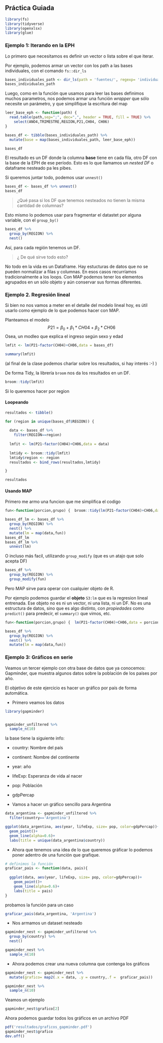 ## Práctica Guiada


```r
library(fs)
library(tidyverse)
library(openxlsx)
library(glue)

```

### Ejemplo 1: Iterando en la EPH

Lo primero que necesitamos es definir un vector o lista sobre el que iterar. 

Por ejemplo, podemos armar un vector con los path a las bases individuales, con el comando `fs::dir_ls`

```r

bases_individuales_path <- dir_ls(path = 'fuentes/', regexp= 'individual')
bases_individuales_path
```

Luego, como en la función que usamos para leer las bases definimos muchos parametros, nos podemos armar una función _wrapper_ que sólo necesite un parámetro, y que simplifique la escritura del map

```r

leer_base_eph <- function(path) {
  read.table(path,sep=";", dec=",", header = TRUE, fill = TRUE) %>% 
    select(ANO4,TRIMESTRE,REGION,P21,CH04, CH06)
}

bases_df <- tibble(bases_individuales_path) %>%
  mutate(base = map(bases_individuales_path, leer_base_eph))

```

```r
bases_df
```

El resultado es un DF donde la columna __base__ tiene en cada fila, otro DF con la base de la EPH de ese período. Esto es lo que llamamos un _nested DF_ o dataframe nesteado pa les pibes.

Si queremos juntar todo, podemos usar `unnest()`

```r
bases_df <- bases_df %>% unnest()
bases_df
```

> ¿Qué pasa si los DF que tenemos nesteados no tienen la misma cantidad de columnas?


Esto mismo lo podemos usar para fragmentar el datastet por alguna variable, con el `group_by()`


```r
bases_df %>% 
  group_by(REGION) %>% 
  nest()

```

Así, para cada región tenemos un DF.

> ¿ De qué sirve todo esto?

No todo en la vida es un Dataframe. Hay estucturas de datos que no se pueden normalizar a filas y columnas. En esos casos recurríamos tradicionalmente a los loops. Con MAP podemos tener los elementos agrupados en un sólo objeto y aún conservar sus formas diferentes.

### Ejemplo 2. Regresión lineal

Si bien no nos vamos a meter en el detalle del modelo lineal hoy, es útil usarlo como ejemplo de lo que podemos hacer con MAP.

Planteamos el modelo 
$$
P21 = \beta_0 + \beta_1*CH04 + \beta_2*CH06
$$
Osea, un modleo que explica el ingreso según sexo y edad


```r

lmfit <- lm(P21~factor(CH04)+CH06,data = bases_df)

summary(lmfit)
```
(al final de la clase podemos charlar sobre los resultados, si hay interés :-) )

De forma Tidy, la librería `broom` nos da los resultados en un DF.

```r
broom::tidy(lmfit)
```
 
 Si lo queremos hacer por region
 
 
#### Loopeando

```r

resultados <- tibble()

for (region in unique(bases_df$REGION)) {
  
  data <- bases_df %>% 
    filter(REGION==region)
  
  lmfit <- lm(P21~factor(CH04)+CH06,data = data)
  
  lmtidy <- broom::tidy(lmfit)
  lmtidy$region <- region
  resultados <- bind_rows(resultados,lmtidy)

}

resultados
```

#### Usando MAP

Primero me armo una funcion que me simplifica el codigo
```r
fun<-function(porcion,grupo) {  broom::tidy(lm(P21~factor(CH04)+CH06,data = porcion))}
```

```r
bases_df_lm <- bases_df %>% 
  group_by(REGION) %>%
  nest() %>% 
  mutate(lm = map(data,fun))
bases_df_lm
bases_df_lm %>% 
  unnest(lm)
```

O incluso más facil, utilizando `group_modify` (que es un atajo que solo acepta DF)



```r
bases_df %>% 
  group_by(REGION) %>% 
  group_modify(fun)
```


Pero MAP sirve para operar con cualquier objeto de R.

Por ejemplo podemos guardar el __objeto__ `S3:lm` que es la regresion lineal entrenada. Ese objeto no es ni un vector, ni una lista, ni un DF. No es una estructura de datos, sino que es algo distinto, con _propiedades_ como `predict()` para predecir, el `summary()` que vimos, etc.

```r
fun<-function(porcion,grupo) {  lm(P21~factor(CH04)+CH06,data = porcion)}

bases_df %>% 
  group_by(REGION) %>%
  nest() %>%  
  mutate(lm = map(data,fun))
```

### Ejemplo 3: Gráficos en serie

Veamos un tercer ejemplo con otra base de datos que ya conocemos: Gapminder, que muestra algunos datos sobre la población de los países por año.

El objetivo de este ejercicio es hacer un gráfico por país de forma automática. 

- Primero veamos los datos


```r

library(gapminder)


gapminder_unfiltered %>% 
  sample_n(10)

```

la base tiene la siguiente info:

- country: Nombre del país
- continent: Nombre del continente
- year: año
- lifeExp: Esperanza de vida al nacer
- pop: Población
- gdpPercap


- Vamos a hacer un gráfico sencillo para Argentina

```r

data_argentina <- gapminder_unfiltered %>% 
  filter(country=='Argentina')

ggplot(data_argentina, aes(year, lifeExp, size= pop, color=gdpPercap))+
  geom_point()+
  geom_line(alpha=0.6)+
  labs(title = unique(data_argentina$country))
```


- Ahora que tenemos una idea de lo que queremos gráficar lo podemos poner adentro de una función que grafique.

```r


# definimos la función
graficar_pais <- function(data, pais){
  
  ggplot(data, aes(year, lifeExp, size= pop, color=gdpPercap))+
    geom_point()+
    geom_line(alpha=0.6)+
    labs(title = pais)
}

```


probamos la función para un caso

```r
graficar_pais(data_argentina, 'Argentina')

```


- Nos armamos un dataset nesteado

```r

gapminder_nest <- gapminder_unfiltered %>% 
  group_by(country) %>% 
  nest()

gapminder_nest %>% 
  sample_n(10)

```

- Ahora podemos crear una nueva columna que contenga los gráficos

```r
gapminder_nest <- gapminder_nest %>% 
  mutate(grafico= map2(.x = data, .y = country,.f =  graficar_pais))

gapminder_nest %>% 
  sample_n(10)
```

Veamos un ejemplo


```r
gapminder_nest$grafico[2]
```


Ahora podemos guardar todos los gráficos en un archivo PDF

```r
pdf('resultados/graficos_gapminder.pdf')
gapminder_nest$grafico
dev.off()
```


